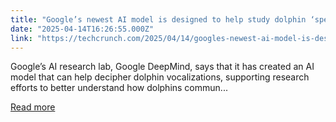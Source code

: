 ```yaml
---
title: "Google’s newest AI model is designed to help study dolphin ‘speech’"
date: "2025-04-14T16:26:55.000Z"
link: "https://techcrunch.com/2025/04/14/googles-newest-ai-model-is-designed-to-help-study-dolphin-speech/"
---
```


Google&#8217;s AI research lab, Google DeepMind, says that it has created an AI model that can help decipher dolphin vocalizations, supporting research efforts to better understand how dolphins commun...

[Read more](https://techcrunch.com/2025/04/14/googles-newest-ai-model-is-designed-to-help-study-dolphin-speech/)
